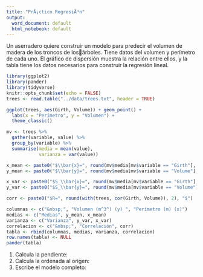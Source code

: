 ```yaml
---
title: "PrÃ¡ctico RegresiÃ³n"
output:
  word_document: default
  html_notebook: default
---
```



Un aserradero quiere construir un modelo para predecir el volumen de madera
de los troncos de losárboles. Tiene datos del volumen y perímetro de cada uno.
El gráfico de dispersión muestra la relación entre ellos, y la tabla tiene
los datos necesarios para construir la regresión lineal.


```r
library(ggplot2)
library(pander)
library(tidyverse)
knitr::opts_chunk$set(echo = FALSE)
trees <- read.table("../data/trees.txt", header = TRUE)

```

```r
ggplot(trees, aes(Girth, Volume)) + geom_point() +
  labs(x = "Perímetro", y = "Volumen") + 
  theme_classic()
```

```r
mv <- trees %>% 
  gather(variable, value) %>% 
  group_by(variable) %>% 
  summarise(media = mean(value),
            varianza = var(value))

x_mean <- paste0("$\\bar{x}=", round(mv$media[mv$variable == "Girth"], 2), "$")
y_mean <- paste0("$\\bar{y}=", round(mv$media[mv$variable == "Volume"], 2),"$")

x_var <- paste0("$S_\\bar{x}=", round(mv$media[mv$variable == "Girth"], 2), "$")
y_var <- paste0("$S_\\bar{y}=", round(mv$media[mv$variable == "Volume"], 2), "$")

corr <- paste0("$R=", round(with(trees, cor(Girth, Volume)), 2), "$")

columnas <- c("&nbsp;", "Volumen (m^3^) (y) ", "Perímetro (m) (x)")
medias <- c("Medias", y_mean, x_mean)
varianza <- c("Varianza", y_var, x_var)
correlacion <- c("&nbsp;", "Correlación", corr)
tabla <- rbind(columnas, medias, varianza, correlacion)
row.names(tabla) <- NULL
pander(tabla)
```

1. Calcula la pendiente:
2. Calcula la ordenada al origen:
3. Escribe el modelo completo:


